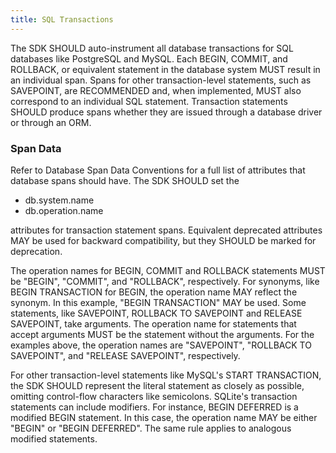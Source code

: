 ```yaml
---
title: SQL Transactions
---
```


The SDK SHOULD auto-instrument all database transactions for SQL databases like PostgreSQL and MySQL.
Each BEGIN, COMMIT, and ROLLBACK, or equivalent statement in the database system MUST result in an individual span.
Spans for other transaction-level statements, such as SAVEPOINT, are RECOMMENDED and, when implemented, MUST also correspond to an individual SQL statement.
Transaction statements SHOULD produce spans whether they are issued through a database driver or through an ORM.

### Span Data

Refer to <Link to="https://getsentry.github.io/sentry-conventions/generated/attributes/db.html">Database Span Data Conventions</Link> for a full list of attributes that database spans should have.
The SDK SHOULD set the

- db.system.name
- db.operation.name

attributes for transaction statement spans.
Equivalent deprecated attributes MAY be used for backward compatibility, but they SHOULD be marked for deprecation.

The operation names for BEGIN, COMMIT and ROLLBACK statements MUST be "BEGIN", "COMMIT", and "ROLLBACK", respectively.
For synonyms, like BEGIN TRANSACTION for BEGIN, the operation name MAY reflect the synonym. In this example, "BEGIN TRANSACTION" MAY be used.
Some statements, like SAVEPOINT, ROLLBACK TO SAVEPOINT and RELEASE SAVEPOINT, take arguments.
The operation name for statements that accept arguments MUST be the statement without the arguments. For the examples above, the operation names are "SAVEPOINT", "ROLLBACK TO SAVEPOINT", and "RELEASE SAVEPOINT", respectively.

For other transaction-level statements like MySQL's START TRANSACTION, the SDK SHOULD represent the literal statement as closely as possible, omitting control-flow characters like semicolons.
SQLite's transaction statements can include modifiers. For instance, BEGIN DEFERRED is a modified BEGIN statement. In this case, the operation name MAY be either "BEGIN" or "BEGIN DEFERRED".
The same rule applies to analogous modified statements.
